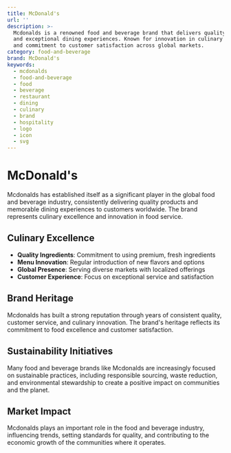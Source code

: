 ```yaml
---
title: McDonald's
url: ''
description: >-
  Mcdonalds is a renowned food and beverage brand that delivers quality products
  and exceptional dining experiences. Known for innovation in culinary offerings
  and commitment to customer satisfaction across global markets.
category: food-and-beverage
brand: McDonald's
keywords:
  - mcdonalds
  - food-and-beverage
  - food
  - beverage
  - restaurant
  - dining
  - culinary
  - brand
  - hospitality
  - logo
  - icon
  - svg
---
```


# McDonald's

Mcdonalds has established itself as a significant player in the global food and beverage industry, consistently delivering quality products and memorable dining experiences to customers worldwide. The brand represents culinary excellence and innovation in food service.

## Culinary Excellence

- **Quality Ingredients**: Commitment to using premium, fresh ingredients
- **Menu Innovation**: Regular introduction of new flavors and options
- **Global Presence**: Serving diverse markets with localized offerings
- **Customer Experience**: Focus on exceptional service and satisfaction

## Brand Heritage

Mcdonalds has built a strong reputation through years of consistent quality, customer service, and culinary innovation. The brand's heritage reflects its commitment to food excellence and customer satisfaction.

## Sustainability Initiatives

Many food and beverage brands like Mcdonalds are increasingly focused on sustainable practices, including responsible sourcing, waste reduction, and environmental stewardship to create a positive impact on communities and the planet.

## Market Impact

Mcdonalds plays an important role in the food and beverage industry, influencing trends, setting standards for quality, and contributing to the economic growth of the communities where it operates.
